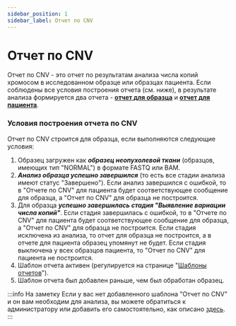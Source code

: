 ```yaml
---
sidebar_position: 1
sidebar_label: Отчет по CNV
---
```


# Отчет по CNV

Отчет по CNV - это отчет по результатам анализа числа копий хромосом в исследованном образце или образцах пациента.
Если соблюдены все условия построения отчета (см. ниже), в результате анализа формируется два
отчета - **[отчет для образца](/results/cnv-report/sample-cnv-report)** 
и **[отчет для пациента](/results/cnv-report/patient-cnv-report)**.

### Условия построения отчета по CNV

Отчет по CNV строится для образца, если выполняются следующие условия:
1. Образец загружен как ***образец неопухолевой ткани*** (образцов, имеющих тип "NORMAL") в формате FASTQ или BAM.
2. ***Анализ образца успешно завершился*** (то есть все стадии анализа имеют статус "Завершено"). Если анализ
завершился с ошибкой, то в "Отчете по CNV" для пациента будет соответствующее сообщение для образца, а "Отчет
по CNV" для образца не построится.
3. Для образца ***успешно завершилась стадия "Выявление вариации числа копий"***. Если стадия завершилась
с ошибкой, то в "Отчете по CNV" для пациента будет соответствующее сообщение для образца, а "Отчет по CNV" для образца
не построится. Если стадия исключена из анализа, то отчет для образца не построится, а в отчете для пациента образец
упомянут не будет. Если стадия выключена у всех образцов пациента, то "Отчет по CNV" для пациента не построится.
3. Шаблон отчета активен (регулируется на странице "[Шаблоны отчетов](/settings/report-templates/report-templates)").
4. Шаблон отчета был добавлен раньше, чем был обработан образец.

:::info На заметку
Если у вас нет добавленного шаблона "Отчет по CNV" и он вам необходим для анализа,
вы можете обратиться к администратору или добавить его самостоятельно,
как описано [здесь](/settings/report-templates/main_templates#добавление-шаблона-отчета-по-cnv).
:::
